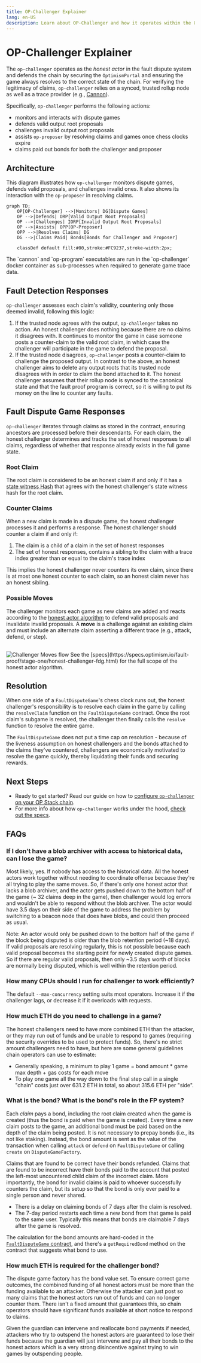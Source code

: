 ```yaml
---
title: OP-Challenger Explainer
lang: en-US
description: Learn about OP-Challenger and how it operates within the OP Stack's fault proof system.
---
```



# OP-Challenger Explainer

The `op-challenger` operates as the *honest actor* in the fault dispute system and defends the chain by securing the `OptimismPortal` and ensuring the game always resolves to the correct state of the chain. For verifying the legitimacy of claims, `op-challenger` relies on a synced, trusted rollup node as well as a trace provider (e.g., [Cannon](/stack/protocol/fault-proofs/cannon)).

Specifically, `op-challenger` performs the following actions:

*   monitors and interacts with dispute games
*   defends valid output root proposals
*   challenges invalid output root proposals
*   assists `op-proposer` by resolving claims and games once chess clocks expire
*   claims paid out bonds for both the challenger and proposer

## Architecture
This diagram illustrates how `op-challenger` monitors dispute games, defends valid proposals, and challenges invalid ones. It also shows its interaction with the `op-proposer` in resolving claims.

```mermaid
graph TD;
    OP[OP-Challenger] -->|Monitors| DG[Dispute Games]
    OP -->|Defends| ORP[Valid Output Root Proposals]
    OP -->|Challenges| IORP[Invalid Output Root Proposals]
    OP -->|Assists| OPP[OP-Proposer]
    OPP -->|Resolves Claims| DG
    DG -->|Claims Paid| Bonds[Bonds for Challenger and Proposer]

    classDef default fill:#00,stroke:#FC9237,stroke-width:2px;
```

<Callout>
  The `cannon` and `op-program` executables are run in the `op-challenger` docker container as sub-processes when required to generate game trace data.
</Callout>

## Fault Detection Responses

`op-challenger` assesses each claim's validity, countering only those deemed invalid, following this logic:

1.  If the trusted node agrees with the output, `op-challenger` takes no action. An honest challenger does nothing because there are no claims it disagrees with. It continues to monitor the game in case someone posts a counter-claim to the valid root claim, in which case the challenger will participate in the game to defend the proposal.
2.  If the trusted node disagrees, `op-challenger` posts a counter-claim to challenge the proposed output. In contrast to the above, an honest challenger aims to delete any output roots that its trusted node disagrees with in order to claim the bond attached to it. The honest challenger assumes that their rollup node is synced to the canonical state and that the fault proof program is correct, so it is willing to put its money on the line to counter any faults.

## Fault Dispute Game Responses

`op-challenger` iterates through claims as stored in the contract, ensuring ancestors are processed before their descendants. For each claim, the honest challenger determines and tracks the set of honest responses to all claims, regardless of whether that response already exists in the full game state.

### Root Claim

The root claim is considered to be an honest claim if and only if it has a [state witness Hash](https://specs.optimism.io/fault-proof/stage-one/fault-dispute-game.html#claims) that agrees with the honest challenger's state witness hash for the root claim.

### Counter Claims

When a new claim is made in a dispute game, the honest challenger processes it and performs a response. The honest challenger should counter a claim if and only if:

1.  The claim is a child of a claim in the set of honest responses
2.  The set of honest responses, contains a sibling to the claim with a trace index greater than or equal to the claim's trace index

<Callout>
  This implies the honest challenger never counters its own claim, since there is at most one honest counter to each claim, so an honest claim never has an honest sibling.
</Callout>

### Possible Moves

The challenger monitors each game as new claims are added and reacts according to the [honest actor algorithm](https://specs.optimism.io/fault-proof/stage-one/honest-challenger-fdg.html) to defend valid proposals and invalidate invalid proposals. A **move** is a challenge against an existing claim and must include an alternate claim asserting a different trace (e.g., attack, defend, or step).

<br />

<Image src="/img/op-stack/protocol/challenger-moves.png" alt="Challenger Moves flow" width={700} height={600} />

<Callout type="warning">
  See the [specs](https://specs.optimism.io/fault-proof/stage-one/honest-challenger-fdg.html) for the full scope of the honest actor algorithm.
</Callout>

## Resolution

When one side of a `FaultDisputeGame`'s chess clock runs out, the honest challenger's responsibility is to resolve each claim in the game by calling the `resolveClaim` function on the `FaultDisputeGame` contract. Once the root claim's subgame is resolved, the challenger then finally calls the `resolve` function to resolve the entire game.

The `FaultDisputeGame` does not put a time cap on resolution - because of the liveness assumption on honest challengers and the bonds attached to the claims they've countered, challengers are economically motivated to resolve the game quickly, thereby liquidating their funds and securing rewards.

## Next Steps

*   Ready to get started? Read our guide on how to [configure `op-challenger` on your OP Stack chain](/builders/chain-operators/tools/op-challenger).
*   For more info about how `op-challenger` works under the hood, [check out the specs](https://specs.optimism.io/fault-proof/stage-one/honest-challenger-fdg.html).

## FAQs

### If I don't have a blob archiver with access to historical data, can I lose the game?

Most likely, yes. If nobody has access to the historical data. All the honest actors work together without needing to coordinate offense because they're all trying to play the same moves. So, if there's only one honest actor that lacks a blob archiver, and the actor gets pushed down to the bottom half of the game (\~ 32 claims deep in the game), then challenger would log errors and wouldn't be able to respond without the blob archiver. The actor would have 3.5 days on their side of the game to address the problem by switching to a beacon node that does have blobs, and could then proceed as usual.

Note: An actor would only be pushed down to the bottom half of the game if the block being disputed is older than the blob retention period (\~18 days).  If valid proposals are resolving regularly, this is not possible because each valid proposal becomes the starting point for newly created dispute games. So if there are regular valid proposals, then only \~3.5 days worth of blocks are normally being disputed, which is well within the retention period.

### How many CPUs should I run for challenger to work efficiently?

The default `--max-concurrency` setting suits most operators. Increase it if the challenger lags, or decrease it if it overloads with requests.

### How much ETH do you need to challenge in a game?

The honest challengers need to have more combined ETH than the attacker, or they may run out of funds and be unable to respond to games (requiring the security overrides to be used to protect funds). So, there's no strict amount challengers need to have, but here are some general guidelines chain operators can use to estimate:

*   Generally speaking, a minimum to play 1 game = bond amount \* game max depth + gas costs for each move
*   To play one game all the way down to the final step call in a single "chain" costs just over 631.2 ETH in total, so about 315.6 ETH per "side".

### What is the bond? What is the bond's role in the FP system?

Each *claim* pays a bond, including the root claim created when the game is created (thus the bond is paid when the game is created). Every time a new claim posts to the game, an additional bond must be paid based on the depth of the claim being posted. It is not necessary to prepay bonds (i.e., its not like staking). Instead, the bond amount is sent as the value of the transaction when calling `attack` or `defend` on `FaultDisputeGame` or calling `create` on `DisputeGameFactory`.

Claims that are found to be correct have their bonds refunded. Claims that are found to be incorrect have their bonds paid to the account that posted the left-most uncountered child claim of the incorrect claim. More importantly, the bond for invalid claims is paid to whoever successfully counters the claim, but its setup so that the bond is only ever paid to a single person and never shared.

*   There is a delay on claiming bonds of 7 days after the claim is resolved.
*   The 7-day period restarts each time a new bond from that game is paid to the same user. Typically this means that bonds are claimable 7 days after the game is resolved.

The calculation for the bond amounts are hard-coded in the [`FaultDisputeGame` contract](https://github.com/ethereum-optimism/optimism/blob/547ea72d9849e13ce169fd31df0f9197651b3f86/packages/contracts-bedrock/src/dispute/DisputeGameFactory.sol#L99-L100), and there's a `getRequiredBond` method on the contract that suggests what bond to use.

### How much ETH is required for the challenger bond?

The dispute game factory has the bond value set. To ensure correct game outcomes, the combined funding of all honest actors must be more than the funding available to an attacker. Otherwise the attacker can just post so many claims that the honest actors run out of funds and can no longer counter them. There isn't a fixed amount that guarantees this, so chain operators should have significant funds available at short notice to respond to claims.

Given the guardian can intervene and reallocate bond payments if needed, attackers who try to outspend the honest actors are guaranteed to lose their funds because the guardian will just intervene and pay all their bonds to the honest actors which is a very strong disincentive against trying to win games by outspending people.
